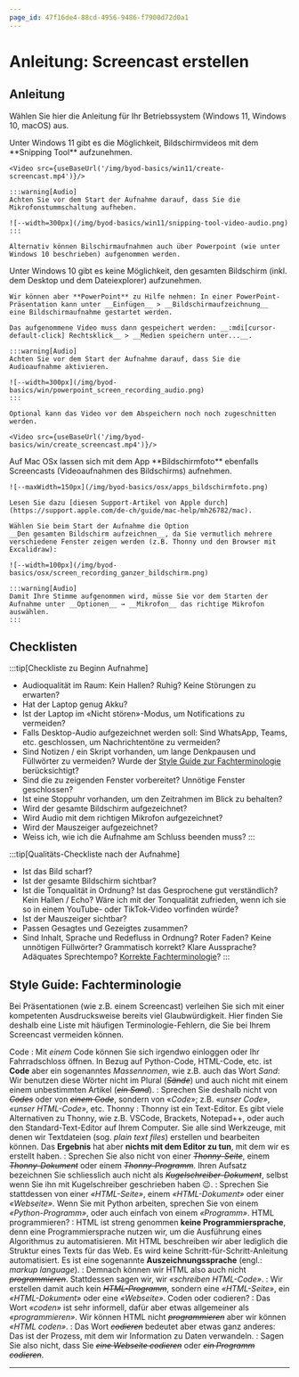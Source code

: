 ```yaml
---
page_id: 47f16de4-88cd-4956-9486-f7900d72d0a1
---
```



# Anleitung: Screencast erstellen
## Anleitung
Wählen Sie hier die Anleitung für Ihr Betriebssystem (Windows 11, Windows 10, macOS) aus.

<OsTabs>
  <TabItem value="win11">
    Unter Windows 11 gibt es die Möglichkeit, Bildschirmvideos mit dem **Snipping Tool** aufzunehmen.

    <Video src={useBaseUrl('/img/byod-basics/win11/create-screencast.mp4')}/>

    :::warning[Audio]
    Achten Sie vor dem Start der Aufnahme darauf, dass Sie die Mikrofonstummschaltung aufheben.
    
    ![--width=300px](/img/byod-basics/win11/snipping-tool-video-audio.png)
    :::

    Alternativ können Bilschirmaufnahmen auch über Powerpoint (wie unter Windows 10 beschrieben) aufgenommen werden.
  </TabItem>
  <TabItem value="win10">
    Unter Windows 10 gibt es keine Möglichkeit, den gesamten Bildschirm (inkl. dem Desktop und dem Dateiexplorer)
    aufzunehmen.

    Wir können aber **PowerPoint** zu Hilfe nehmen: In einer PowerPoint-Präsentation kann unter __Einfügen__ > __Bildschirmaufzeichnung__
    eine Bildschirmaufnahme gestartet werden.

    Das aufgenommene Video muss dann gespeichert werden: __:mdi[cursor-default-click] Rechtsklick__ > __Medien speichern unter...__.

    :::warning[Audio]
    Achten Sie vor dem Start der Aufnahme darauf, dass Sie die Audioaufnahme aktivieren.

    ![--width=300px](/img/byod-basics/win/powerpoint_screen_recording_audio.png)
    :::

    Optional kann das Video vor dem Abspeichern noch noch zugeschnitten werden.

    <Video src={useBaseUrl('/img/byod-basics/win/create_screencast.mp4')}/>

  </TabItem>
  <TabItem value="mac">
    Auf Mac OSx lassen sich mit dem App **Bildschirmfoto** ebenfalls Screencasts (Videoaufnahmen des Bildschirms)
    aufnehmen.

    ![--maxWidth=150px](/img/byod-basics/osx/apps_bildschirmfoto.png)

    Lesen Sie dazu [diesen Support-Artikel von Apple durch](https://support.apple.com/de-ch/guide/mac-help/mh26782/mac).
    
    Wählen Sie beim Start der Aufnahme die Option __Den gesamten Bildschirm aufzeichnen__, da Sie vermutlich mehrere verschiedene Fenster zeigen werden (z.B. Thonny und den Browser mit Excalidraw):

    ![--width=100px](/img/byod-basics/osx/screen_recording_ganzer_bildschirm.png)

    :::warning[Audio]
    Damit Ihre Stimme aufgenommen wird, müsse Sie vor dem Starten der Aufnahme unter __Optionen__ → __Mikrofon__ das richtige Mikrofon auswählen.
    :::
  </TabItem>
</OsTabs>

## Checklisten
:::tip[Checkliste zu Beginn Aufnahme]
- Audioqualität im Raum: Kein Hallen? Ruhig? Keine Störungen zu erwarten?
- Hat der Laptop genug Akku?
- Ist der Laptop im «Nicht stören»-Modus, um Notifications zu vermeiden?
- Falls Desktop-Audio aufgezeichnet werden soll: Sind WhatsApp, Teams, etc. geschlossen, um Nachrichtentöne zu vermeiden?
- Sind Notizen / ein Skript vorhanden, um lange Denkpausen und Füllwörter zu vermeiden? Wurde der [Style Guide zur Fachterminologie](#style-guide-fachterminologie) berücksichtigt?
- Sind die zu zeigenden Fenster vorbereitet? Unnötige Fenster geschlossen?
- Ist eine Stoppuhr vorhanden, um den Zeitrahmen im Blick zu behalten?
- Wird der gesamte Bildschirm aufgezeichnet?
- Wird Audio mit dem richtigen Mikrofon aufgezeichnet?
- Wird der Mauszeiger aufgezeichnet?
- Weiss ich, wie ich die Aufnahme am Schluss beenden muss?
:::

:::tip[Qualitäts-Checkliste nach der Aufnahme]
- Ist das Bild scharf? 
- Ist der gesamte Bildschirm sichtbar?
- Ist die Tonqualität in Ordnung? Ist das Gesprochene gut verständlich? Kein Hallen / Echo? Wäre ich mit der Tonqualität zufrieden, wenn ich sie so in einem YouTube- oder TikTok-Video vorfinden würde?
- Ist der Mauszeiger sichtbar?
- Passen Gesagtes und Gezeigtes zusammen?
- Sind Inhalt, Sprache und Redefluss in Ordnung? Roter Faden? Keine unnötigen Füllwörter? Grammatisch korrekt? Klare Aussprache? Adäquates Sprechtempo? [Korrekte Fachterminologie](#style-guide-fachterminologie)?
:::

## Style Guide: Fachterminologie
Bei Präsentationen (wie z.B. einem Screencast) verleihen Sie sich mit einer kompetenten Ausdrucksweise bereits viel Glaubwürdigkeit. Hier finden Sie deshalb eine Liste mit häufigen Terminologie-Fehlern, die Sie bei Ihrem Screencast vermeiden können.

Code
: Mit _einem_ Code können Sie sich irgendwo einloggen oder Ihr Fahrradschloss öffnen. In Bezug auf Python-Code, HTML-Code, etc. ist **Code** aber ein sogenanntes _Massennomen_, wie z.B. auch das Wort _Sand_: Wir benutzen diese Wörter nicht im Plural (_<s>Sände</s>_) und auch nicht mit einem einem unbestimmten Artikel (_<s>ein Sand</s>_).
: Sprechen Sie deshalb nicht von _<s>Codes</s>_ oder von _<s>einem Code</s>_, sondern von «_Code_»; z.B. _«unser Code»_, _«unser HTML-Code»_, etc.
Thonny
: Thonny ist ein Text-Editor. Es gibt viele Alternativen zu Thonny, wie z.B. VSCode, Brackets, Notepad++, oder auch den Standard-Text-Editor auf Ihrem Computer. Sie alle sind Werkzeuge, mit denen wir Textdateien (sog. _plain text files_) erstellen und bearbeiten können. Das **Ergebnis** hat aber **nichts mit dem Editor zu tun**, mit dem wir es erstellt haben.
: Sprechen Sie also nicht von einer _<s>Thonny-Seite</s>_, einem _<s>Thonny-Dokument</s>_ oder einem _<s>Thonny-Programm</s>_. Ihren Aufsatz bezeichnen Sie schliesslich auch nicht als _<s>Kugelschreiber-Dokument</s>_, selbst wenn Sie ihn mit Kugelschreiber geschrieben haben 😉.
: Sprechen Sie stattdessen von einer _«HTML-Seite»_, einem _«HTML-Dokument»_ oder einer _«Webseite»_. Wenn Sie mit Python arbeiten, sprechen Sie von einem _«Python-Programm»_, oder auch einfach von einem _«Programm»_.
HTML programmieren?
: HTML ist streng genommen **keine Programmiersprache**, denn eine Programmiersprache nutzen wir, um die Ausführung eines Algorithmus zu automatisieren. Mit HTML beschreiben wir aber lediglich die Struktur eines Texts für das Web. Es wird keine Schritt-für-Schritt-Anleitung automatisiert. Es ist eine sogenannte **Auszeichnungssprache** (engl.: _markup language_).
: Demnach können wir HTML also auch nicht _<s>programmieren</s>_. Stattdessen sagen wir, wir _«schreiben HTML-Code»_.
: Wir erstellen damit auch kein _<s>HTML-Programm</s>_, sondern eine _«HTML-Seite»_, ein _«HTML-Dokument»_ oder eine _«Webseite»_.
Coden oder codieren?
: Das Wort _«coden»_ ist sehr informell, dafür aber etwas allgemeiner als _«programmieren»_. Wir können HTML nicht _<s>programmieren</s>_ aber wir können _«HTML coden»_. 
: Das Wort _<s>codieren</s>_ bedeutet aber etwas ganz anderes: Das ist der Prozess, mit dem wir Information zu Daten verwandeln.
: Sagen Sie also nicht, dass Sie _<s>eine Webseite codieren</s>_ oder _<s>ein Programm codieren</s>_.

---
